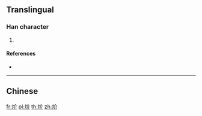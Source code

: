 ==Translingual==

===Han character===
{{Han char|rn=86|rad=火|as=04|sn=8|four=|canj=FOLL}}

# {{defn|Han|sort=火04}}

====References====
* {{Han ref|kx=0667.110|dkj=18908|dj=1076.190|hdz=32192.090|uh=708C|ud=28812}}

----

==Chinese==
{{zh-see|烗|v}}

[[fr:炌]]
[[pl:炌]]
[[th:炌]]
[[zh:炌]]